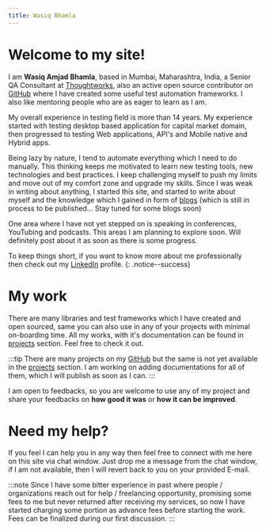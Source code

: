 ```yaml
---
title: Wasiq Bhamla
---
```


# Welcome to my site!

I am **Wasiq Amjad Bhamla**, based in Mumbai, Maharashtra, India, a Senior QA Consultant at [Thoughtworks][org], also an active open source contributor on [GitHub][github] where I have created some useful test automation frameworks. I also like mentoring people who are as eager to learn as I am.

My overall experience in testing field is more than 14 years. My experience started with testing desktop based application for capital market domain, then progressed to testing Web applications, API's and Mobile native and Hybrid apps.

Being lazy by nature, I tend to automate everything which I need to do manually. This thinking keeps me motivated to learn new testing tools, new technologies and best practices. I keep challenging myself to push my limits and move out of my comfort zone and upgrade my skills. Since I was weak in writing about anything, I started this site, and started to write about myself and the knowledge which I gained in form of [blogs][blog] (which is still in process to be published... Stay tuned for some blogs soon)

One area where I have not yet stepped on is speaking in conferences, YouTubing and podcasts. This areas I am planning to explore soon. Will definitely post about it as soon as there is some progress.

To keep things short, if you want to know more about me professionally then check out my [LinkedIn][linkedin] profile.
{: .notice--success}

# My work

There are many libraries and test frameworks which I have created and open sourced, same you can also use in any of your projects with minimal on-boarding time. All my works, with it's documentation can be found in [projects][project] section. Feel free to check it out.

:::tip
There are many projects on my [GitHub][github] but the same is not yet available in the [projects][project] section. I am working on adding documentations for all of them, which I will publish as soon as I can.
:::

I am open to feedbacks, so you are welcome to use any of my project and share your feedbacks on **how good it was** or **how it can be improved**.

# Need my help?

If you feel I can help you in any way then feel free to connect with me here on this site via chat window. Just drop me a message from the chat window, if I am not available, then I will revert back to you on your provided E-mail.

:::note
Since I have some bitter experience in past where people / organizations reach out for help / freelancing opportunity, promising some fees to me but never returned after receiving my services, so now I have started charging some portion as advance fees before starting the work. Fees can be finalized during our first discussion.
:::

[github]: https://github.com/WasiqB
[linkedin]: https://www.linkedin.com/in/wasiqbhamla
[so]: https://stackoverflow.com/users/5320558/wasiq-bhamla
[project]: /
[blog]: /blog/
[org]: https://www.thoughtworks.com/
